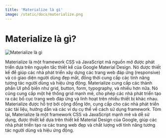 ```yaml
---
title: 'Materialize là gì'
image: /static/docs/materialize.png
---
```


# Materialize là gì?

![Materialize là gì](/static/docs/materialize.png)

Materialize là một framework CSS và JavaScript mã nguồn mở được phát triển dựa trên nguyên tắc thiết kế của Google Material Design. Nó được thiết kế để giúp các nhà phát triển xây dựng các trang web đáp ứng (responsive) và có giao diện người dùng đẹp mắt, đồng thời cung cấp các tính năng tương tác người dùng và hiệu ứng động. Materialize cung cấp các thành phần UI phổ biến như grid, button, form, typography, và nhiều hơn nữa. Nó cũng cung cấp một hệ thống grid mạnh mẽ, cho phép các nhà phát triển tạo ra các bố cục trang web đáp ứng và linh hoạt trên nhiều thiết bị khác nhau. Materialize được hỗ trợ bởi cộng đồng lớn, cung cấp cho các nhà phát triển các tài liệu, hướng dẫn và các ví dụ cụ thể về cách sử dụng framework. Tóm lại, Materialize là một framework CSS và JavaScript mạnh mẽ và dễ sử dụng, được thiết kế dựa trên thiết kế Material Design của Google, giúp các nhà phát triển tạo ra các trang web đẹp và chất lượng với tính năng tương tác người dùng và hiệu ứng động.
